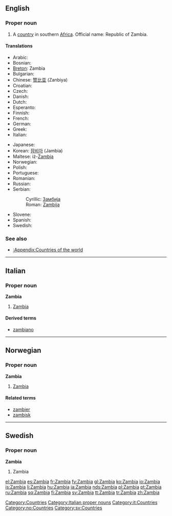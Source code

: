 {{see|Zámbia|Zâmbia}}
==English==

===Proper noun===
{{en-proper noun}}

# A [[country]] in southern [[Africa]]. Official name: Republic of Zambia.

====Translations====
{{trans-top|country in Southern Africa}}
* Arabic: {{t+|ar|زامبيا|f|tr=zámbiya|sc=Arab}}
* Bosnian: {{t-|bs|Zambija|f}}
* [[Breton]]: Zambia
* Bulgarian: {{t-|bg|Замбия|f|tr=Zámbija|sc=Cyrl}}
* Chinese: [[赞比亚]] (Zanbiya)
* Croatian: {{t-|hr|Zambija|f}}
* Czech: {{t-|cs|Zambie|f}}
* Danish: {{t-|da|Zambia}}
* Dutch: {{t-|nl|Zambia}}
* Esperanto: {{t-|eo|Zambio|xs=Esperanto}}
* Finnish: {{t+|fi|Sambia}}
* French: {{t+|fr|Zambie|f}}
* German: {{t+|de|Sambia}}
* Greek: {{t+|el|Ζάμπια|f|tr=Zambía|sc=Grek}}
* Italian: {{t-|it|Zambia|m}}
{{trans-mid}}
* Japanese: {{t-|ja|ザンビア|tr=Zanbia|sc=Jpan}}
* Korean: [[잠비아]] (Jambia)
* Maltese: iż-[[Żambja]]
* Norwegian: {{t-|no|Zambia}}
* Polish: {{t+|pl|Zambia|f}}
* Portuguese: {{t+|pt|Zâmbia|f}}
* Romanian: {{t-|ro|Zambia|f}}
* Russian: {{t+|ru|Замбия|f|tr=Zámbija|sc=Cyrl}}
* Serbian:
*: Cyrillic: [[Замбија]]
*: Roman: [[Zambija]]
* Slovene: {{t+|sl|Zambija|f}}
* Spanish: {{t+|es|Zambia|f}}
* Swedish: {{t+|sv|Zambia}}
{{trans-bottom}}

===See also===
* [[:Appendix:Countries of the world]]

[[Category:Countries]]

----

==Italian==
{{wikipedia|lang=it}}

===Proper noun===
'''Zambia''' {{m}}

# [[#English|Zambia]]

====Derived terms====
* [[zambiano]]

[[Category:Italian proper nouns]]
[[Category:it:Countries]]

----

==Norwegian==

===Proper noun===
'''Zambia'''

# [[#English|Zambia]]

====Related terms====
* [[zambier]]
* [[zambisk]]

[[Category:no:Countries]]

----

==Swedish==

===Proper noun===
'''Zambia'''

# Zambia

[[Category:sv:Countries]]

[[el:Zambia]]
[[es:Zambia]]
[[fr:Zambia]]
[[fy:Zambia]]
[[gl:Zambia]]
[[ko:Zambia]]
[[io:Zambia]]
[[is:Zambia]]
[[li:Zambia]]
[[hu:Zambia]]
[[ja:Zambia]]
[[nds:Zambia]]
[[pl:Zambia]]
[[pt:Zambia]]
[[ru:Zambia]]
[[sq:Zambia]]
[[fi:Zambia]]
[[sv:Zambia]]
[[tt:Zambia]]
[[tr:Zambia]]
[[zh:Zambia]]